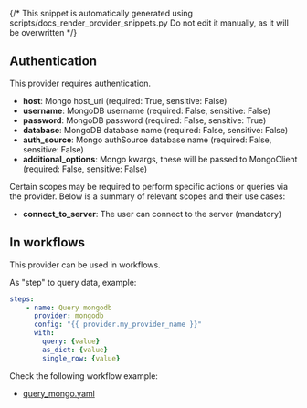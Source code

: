 {/* This snippet is automatically generated using scripts/docs_render_provider_snippets.py 
Do not edit it manually, as it will be overwritten */}

## Authentication
This provider requires authentication.
- **host**: Mongo host_uri (required: True, sensitive: False)
- **username**: MongoDB username (required: False, sensitive: False)
- **password**: MongoDB password (required: False, sensitive: True)
- **database**: MongoDB database name (required: False, sensitive: False)
- **auth_source**: Mongo authSource database name (required: False, sensitive: False)
- **additional_options**: Mongo kwargs, these will be passed to MongoClient (required: False, sensitive: False)

Certain scopes may be required to perform specific actions or queries via the provider. Below is a summary of relevant scopes and their use cases:
- **connect_to_server**: The user can connect to the server (mandatory) 



## In workflows

This provider can be used in workflows.


As "step" to query data, example:
```yaml
steps:
    - name: Query mongodb
      provider: mongodb
      config: "{{ provider.my_provider_name }}"
      with:
        query: {value}  
        as_dict: {value}  
        single_row: {value}  
```





Check the following workflow example:
- [query_mongo.yaml](https://github.com/keephq/keep/blob/main/examples/workflows/query_mongo.yaml)
